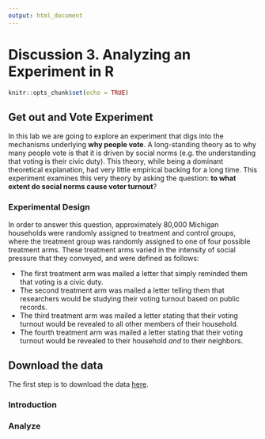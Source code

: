 ```yaml
---
output: html_document
---
```


# Discussion 3. Analyzing an Experiment in R {-}

```r
knitr::opts_chunk$set(echo = TRUE)
```

## Get out and Vote Experiment

In this lab we are going to explore an experiment that digs into the mechanisms
underlying __why people vote__. A long-standing theory as to why many people
vote is that it is driven by social norms (e.g. the understanding that voting
is their civic duty). This theory, while being a dominant theoretical 
explanation, had very little empirical backing for a long time. This experiment
examines this very theory by asking the question:
__to what extent do social norms cause voter turnout__?

### Experimental Design

In order to answer this question, approximately 80,000 Michigan households
were randomly assigned to treatment and control groups, where the treatment
group was randomly assigned to one of four possible treatment arms. These
treatment arms varied in the intensity of social pressure that they conveyed,
and were defined as follows:

- The first treatment arm was mailed a letter that simply reminded them that
voting is a civic duty.
- The second treatment arm was mailed a letter telling them that researchers
would be studying their voting turnout based on public records.
- The third treatment arm was mailed a letter stating that their voting turnout 
would be revealed to all other members of their household.
- The fourth treatment arm was mailed a letter stating that their voting turnout
would be revealed to their household *and* to their neighbors.

## Download the data

The first step is to download the data [here](assets/data/social_pressure.dta).

### Introduction


### Analyze
